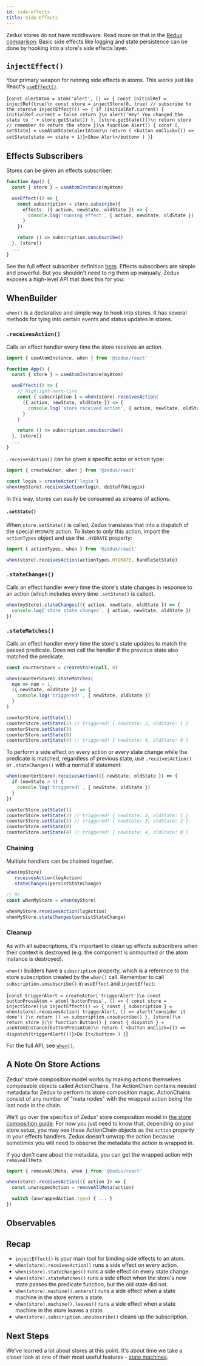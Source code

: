 ```yaml
---
id: side-effects
title: Side Effects
---
```



Zedux stores do not have middleware. Read more on that in the [Redux comparison](/not-done). Basic side effects like logging and state persistence can be done by hooking into a store's side effects layer.

## `injectEffect()`

Your primary weapon for running side effects in atoms. This works just like React's [`useEffect()`](https://reactjs.org/docs/hooks-reference.html#useeffect).

<LiveEditor resultVar="Alert">{`
const alertAtom = atom('alert', () => {
  const initialRef = injectRef(true)\n
  const store = injectStore(0, true) // subscribe to the store\n
  injectEffect(() => {
    if (initialRef.current) {
      initialRef.current = false
      return
    }\n
    alert('Hey! You changed the state to ' + store.getState())
  }, [store.getState()])\n
  return store // remember to return the store
})\n
function Alert() {
  const [, setState] = useAtomState(alertAtom)\n
  return (
    <button onClick={() => setState(state => state + 1)}>Show Alert</button>
  )
}
`}</LiveEditor>

## Effects Subscribers

Stores can be given an effects subscriber:

```ts
function App() {
  const { store } = useAtomInstance(myAtom)

  useEffect(() => {
    const subscription = store.subscribe({
      effects: ({ action, newState, oldState }) => {
        console.log('running effect', { action, newState, oldState })
      }
    })

    return () => subscription.unsubscribe()
  }, [store])
  ...
}
```

See the full effect subscriber definition [here](/not-done). Effects subscribers are simple and powerful. But you shouldn't need to rig them up manually. Zedux exposes a high-level API that does this for you:

## WhenBuilder

`when()` is a declarative and simple way to hook into stores. It has several methods for tying into certain events and status updates in stores.

### `.receivesAction()`

Calls an effect handler every time the store receives an action.

```ts
import { useAtomInstance, when } from '@zedux/react'

function App() {
  const { store } = useAtomInstance(myAtom)

  useEffect(() => {
    // highlight-next-line
    const { subscription } = when(store).receivesAction(
      ({ action, newState, oldState }) => {
        console.log('store received action', { action, newState, oldState })
      }
    )

    return () => subscription.unsubscribe()
  }, [store])
  ...
}
```

`.receivesAction()` can be given a specific actor or action type:

```ts
import { createActor, when } from '@zedux/react'

const login = createActor('login')
when(myStore).receivesAction(login, doStuffOnLogin)
```

In this way, stores can easily be consumed as streams of actions.

#### `.setState()`

When `store.setState()` is called, Zedux translates that into a dispatch of the special `HYDRATE` action. To listen to only this action, import the `actionTypes` object and use the `.HYDRATE` property:

```ts
import { actionTypes, when } from '@zedux/react'

when(store).receivesAction(actionTypes.HYDRATE, handleSetState)
```

### `.stateChanges()`

Calls an effect handler every time the store's state changes in response to an action (which includes every time `.setState()` is called).

```ts
when(myStore).stateChanges(({ action, newState, oldState }) => {
  console.log('store state changed', { action, newState, oldState })
})
```

### `.stateMatches()`

Calls an effect handler every time the store's state updates to match the passed predicate. Does not call the handler if the previous state also matched the predicate.

```ts
const counterStore = createStore(null, 0)

when(counterStore).stateMatches(
  num => num > 1,
  ({ newState, oldState }) => {
    console.log('triggered!', { newState, oldState })
  }
)

counterStore.setState(1)
counterStore.setState(2) // triggered! { newState: 2, oldState: 1 }
counterStore.setState(3)
counterStore.setState(0)
counterStore.setState(4) // triggered! { newState: 4, oldState: 0 }
```

To perform a side effect on every action or every state change while the predicate is matched, regardless of previous state, use `.receivesAction()` or `.stateChanges()` with a normal if statement:

```ts
when(counterStore).receivesAction(({ newState, oldState }) => {
  if (newState > 1) {
    console.log('triggered!', { newState, oldState })
  }
})

counterStore.setState(1)
counterStore.setState(2) // triggered! { newState: 2, oldState: 1 }
counterStore.setState(3) // triggered! { newState: 3, oldState: 2 }
counterStore.setState(0)
counterStore.setState(4) // triggered! { newState: 4, oldState: 0 }
```

### Chaining

Multiple handlers can be chained together.

```ts
when(myStore)
  .receivesAction(logAction)
  .stateChanges(persistStateChange)

// Or
const whenMyStore = when(myStore)

whenMyStore.receivesAction(logAction)
whenMyStore.stateChanges(persistStateChange)
```

### Cleanup

As with all subscriptions, it's important to clean up effects subscribers when their context is destroyed (e.g. the component is unmounted or the atom instance is destroyed).

`when()` builders have a `subscription` property, which is a reference to the store subscription created by the `when()` call. Remember to call `subscription.unsubscribe()` in `useEffect` and `injectEffect`:

<LiveEditor resultVar="Button">{`
const triggerAlert = createActor('triggerAlert')\n
const buttonPressAtom = atom('buttonPress', () => {
  const store = injectStore()\n
  injectEffect(() => {
    const { subscription } = when(store).receivesAction(
      triggerAlert,
      () => alert('consider it done')
    )\n
    return () => subscription.unsubscribe()
  }, [store])\n
  return store
})\n
function Button() {
  const { dispatch } = useAtomInstance(buttonPressAtom)\n
  return (
    <button onClick={() => dispatch(triggerAlert())}>Do It</button>
  )
}
`}</LiveEditor>

For the full API, see [`when()`](/not-done).

## A Note On Store Actions

Zedux' store composition model works by making actions themselves composable objects called ActionChains. The ActionChain contains needed metadata for Zedux to perform its store composition magic. ActionChains consist of any number of "meta nodes" with the wrapped action being the last node in the chain.

We'll go over the specifics of Zedux' store composition model in [the store composition guide](/not-done). For now you just need to know that, depending on your store setup, you may see these ActionChain objects as the `action` property in your effects handlers. Zedux doesn't unwrap the action because sometimes you will need to observe the metadata the action is wrapped in.

If you don't care about the metadata, you can get the wrapped action with `removeAllMeta`

```ts
import { removeAllMeta, when } from '@zedux/react'

when(store).receivesAction(({ action }) => {
  const unwrappedAction = removeAllMeta(action)

  switch (unwrappedAction.type) { ... }
})
```

## Observables



## Recap

- `injectEffect()` is your main tool for binding side effects to an atom.
- `when(store).receivesAction()` runs a side effect on every action.
- `when(store).stateChanges()` runs a side effect on every state change.
- `when(store).stateMatches()` runs a side effect when the store's new state passes the predicate function, but the old state did not.
- `when(store).machine().enters()` runs a side effect when a state machine in the store enters a state.
- `when(store).machine().leaves()` runs a side effect when a state machine in the store leaves a state.
- `when(store).subscription.unsubscribe()` cleans up the subscription.

## Next Steps

We've learned a lot about stores at this point. It's about time we take a closer look at one of their most useful features - [state machines](state-machines).